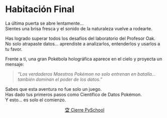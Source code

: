 # Habitación Final

La última puerta se abre lentamente...  
Sientes una brisa fresca y el sonido de la naturaleza vuelve a rodearte.  

Has logrado superar todos los desafíos del laboratorio del Profesor Oak.  
No solo atrapaste datos... aprendiste a analizarlos, entenderlos y usarlos a tu favor.  

Frente a ti, una gran Pokébola holográfica aparece en el cielo y proyecta un mensaje:

> *"Los verdaderos Maestros Pokémon no solo entrenan en batalla... también dominan el poder de los datos."*

Sabes que esta aventura no fue solo un juego.  
Has dado tus primeros pasos como Científico de Datos Pokémon.  
Y esto... es solo el comienzo.

<center>
<a href="../../anexos/cierre_evento.html" class="btn btn-danger btn-lg w-100">🏆 Cierre PySchool</a>
</center>